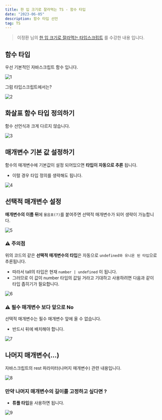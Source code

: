 ```yaml
---
title: 한 입 크기로 잘라먹는 TS - 함수 타입
date: "2023-06-05"
description: 함수 타입 선언
tag: TS
---
```


> 이정환 님의 [한 입 크기로 잘라먹는 타입스크립트](https://www.inflearn.com/course/%ED%95%9C%EC%9E%85-%ED%81%AC%EA%B8%B0-%ED%83%80%EC%9E%85%EC%8A%A4%ED%81%AC%EB%A6%BD%ED%8A%B8/) 를 수강한 내용 입니다.

## 함수 타입

우선 기본적인 자바스크립트 함수 입니다.

![1](https://github.com/Choi-HyunHo/hyunho-gatsby-blog/assets/87301268/14830395-6cfa-43df-acd9-ecab3b393112)

그럼 타입스크립트에서는?

![2](https://github.com/Choi-HyunHo/hyunho-gatsby-blog/assets/87301268/139bad8b-ed03-45af-b87f-a29d18083a9e)

## 화살표 함수 타입 정의하기

함수 선언식과 크게 다르지 않습니다.

![3](https://github.com/Choi-HyunHo/hyunho-gatsby-blog/assets/87301268/caded1c5-9313-40c0-8de2-f6f0688b239e)

## 매개변수 기본 값 설정하기

함수의 매개변수에 기본값이 설정 되어있으면 **타입이 자동으로 추론** 됩니다.

-   이럴 경우 타입 정의를 생략해도 됩니다.

![4](https://github.com/Choi-HyunHo/hyunho-gatsby-blog/assets/87301268/9d9e33bb-d259-4f1e-ada8-73c9a3b74f21)

## 선택적 매개변수 설정

**매개변수의 이름 뒤**에 `물음표(?)`를 붙여주면 선택적 매개변수가 되어 생략이 가능합니다.

![5](https://github.com/Choi-HyunHo/hyunho-gatsby-blog/assets/87301268/839bfe94-ba69-4b5a-a24b-0e8fc6a1b046)

### ⚠️ 주의점

위의 코드의 같은 **선택적 매개변수의 타입**은 자동으로 `undefined와 유니온 된 타입`으로 추론됩니다.

-   따라서 tall의 타입은 현재 `number | undefined` 이 됩니다.
-   그러므로 이 값이 number 타입의 값일 거라고 기대하고 사용하려면 다음과 같이 타입 좁히기가 필요합니다.

![6](https://github.com/Choi-HyunHo/hyunho-gatsby-blog/assets/87301268/11a888ec-32eb-4c27-8c43-64a7973aef12)

### ⚠️ 필수 매개변수 보다 앞으로 No

선택적 매개변수는 필수 매개변수 앞에 올 수 없습니다.

-   반드시 뒤에 배치해야 합니다.

![7](https://github.com/Choi-HyunHo/hyunho-gatsby-blog/assets/87301268/63292fa9-a3cb-4ce4-b896-39b5cc6fa1fb)

## 나머지 매개변수(...)

자바스크립트의 rest 파라미터(나머지 매개변수) 관련 내용입니다.

![8](https://github.com/Choi-HyunHo/hyunho-gatsby-blog/assets/87301268/25488654-8233-4151-8d14-838ea9bfb3bc)

### 만약 나머지 매개변수의 길이를 고정하고 싶다면 ?

-   **튜플 타입**을 사용하면 됩니다.

![9](https://github.com/Choi-HyunHo/hyunho-gatsby-blog/assets/87301268/d569b38c-cfe7-47c4-a821-4459fd0e7025)
